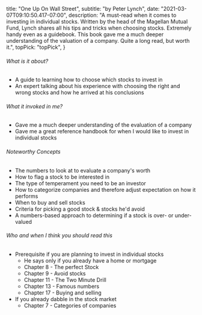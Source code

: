 
  title: "One Up On Wall Street",
  subtitle: "by Peter Lynch",
  date: "2021-03-07T09:10:50.417-07:00",
  description: "A must-read when it comes to investing in individual stocks. Written by the head of the Magellan Mutual Fund, Lynch shares all his tips and tricks when choosing stocks. Extremely handy even as a guidebook. This book gave me a much deeper understanding of the valuation of a company. Quite a long read, but worth it.",
  topPick: "topPick",
}



###### What is it about?

- A guide to learning how to choose which stocks to invest in
- An expert talking about his experience with choosing the right and wrong stocks and how he arrived at his conclusions

###### What it invoked in me?

- Gave me a much deeper understanding of the evaluation of a company
- Gave me a great reference handbook for when I would like to invest in individual stocks

###### Noteworthy Concepts

- The numbers to look at to evaluate a company's worth
- How to flag a stock to be interested in
- The type of temperament you need to be an investor
- How to categorize companies and therefore adjust expectation on how it performs
- When to buy and sell stocks
- Criteria for picking a good stock & stocks he'd avoid
- A numbers-based approach to determining if a stock is over- or under-valued

###### Who and when I think you should read this

- Prerequisite if you are planning to invest in individual stocks
  - He says only if you already have a home or mortgage
  - Chapter 8 - The perfect Stock
  - Chapter 9 - Avoid stocks
  - Chapter 11 - The Two Minute Drill
  - Chapter 13 - Famous numbers
  - Chapter 17 - Buying and selling
- If you already dabble in the stock market
  - Chapter 7 - Categories of companies
